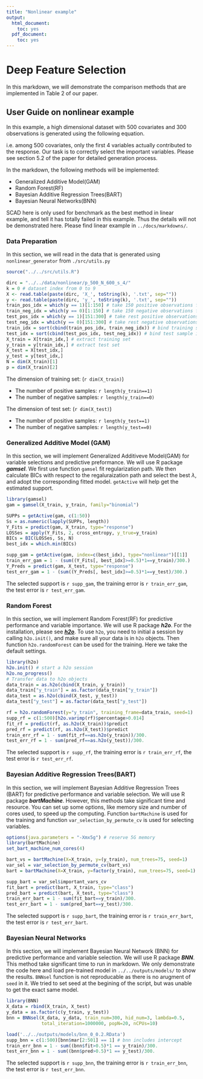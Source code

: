 ```yaml
---
title: "Nonlinear example"
output:
  html_document:
    toc: yes
  pdf_document:
    toc: yes
---
```


# Deep Feature Selection

In this markdown, we will demonstrate the comparison methods that are implemented in Table 2 of our paper.

## User Guide on nonlinear example

In this example, a high dimensional dataset with 500 covariates and 300 observations is generated using the following equation.

\begin{equation}
    y=\begin{cases}
        1, & e^{x_1} + x_2^2 + 5\sin(x_3 x_4) - 3 > 0\\
        0, & \text{otherwise,}
    \end{cases}
\end{equation}

i.e. among 500 covariates, only the first 4 variables actually contributed to the response. Our task is to correctly select the important variables. Please see section 5.2 of the paper for detailed generation process.

In the markdown, the following methods will be implemented:

* Generalized Additive Model(GAM)
* Random Forest(RF)
* Bayesian Additive Regression Trees(BART)
* Bayesian Neural Networks(BNN)

SCAD here is only used for benchmark as the best method in linear example, and tell it has totally failed in this example. Thus the details will not be demonstrated here. Please find linear example in `../docs/markdowns/`.

### Data Preparation
In this section, we will read in the data that is generated using `nonlinear_generator` from `./src/utils.py`

```r
source("../../src/utils.R")
```


```r
dirc = "../../data/nonlinear/p_500_N_600_s_4/"
k = 0 # dataset index from 0 to 9
X <- read.table(paste(dirc, 'X_', toString(k), '.txt', sep=""))
y <- read.table(paste(dirc, 'y_', toString(k), '.txt', sep=""))
train_pos_idx = which(y == 1)[1:150] # take 150 positive observations for training set
train_neg_idx = which(y == 0)[1:150] # take 150 negative observations for training set
test_pos_idx = which(y == 1)[151:300] # take rest positive observations for test set
test_neg_idx = which(y == 0)[151:300] # take rest negative observations for test set
train_idx = sort(cbind(train_pos_idx, train_neg_idx)) # bind training sample index
test_idx = sort(cbind(test_pos_idx, test_neg_idx)) # bind test sample index
X_train = X[train_idx,] # extract training set
y_train = y[train_idx,] # extract test set
X_test = X[test_idx,]
y_test = y[test_idx,]
N = dim(X_train)[1]
p = dim(X_train)[2]
```

The dimension of training set: (`r dim(X_train)`)

* The number of positive samples: `r length(y_train==1)`
* The number of negative samples: `r length(y_train==0)`

The dimension of test set: (`r dim(X_test)`)

* The number of positive samples: `r length(y_test==1)`
* The number of negative samples: `r length(y_test==0)`

### Generalized Additive Model (GAM)

In this section, we will implement Generalized Additiveve Model(GAM) for variable selections and predictive preformance. We will use R package ___gamsel___. We first use function `gamsel` fit regularization path. We then calculate BICs with respect to the regaluraization path and select the best $\lambda$, and adopt the corresponding fitted model. `getActive` will help get the estimated support.

```r
library(gamsel)
gam = gamsel(X_train, y_train, family="binomial")

SUPPs = getActive(gam, c(1:50))
Ss = as.numeric(lapply(SUPPs, length))
Y_Fits = predict(gam, X_train, type="response")
LOSSes = apply(Y_Fits, 2, cross_entropy, y_true=y_train)
BICs = BIC(LOSSes, Ss, N)
best_idx = which.min(BICs)

supp_gam = getActive(gam, index=c(best_idx), type="nonlinear")[[1]]
train_err_gam = 1 - (sum((Y_Fits[, best_idx]>=0.5)*1==y_train)/300.)
Y_Preds = predict(gam, X_test, type="response")
test_err_gam = 1 - (sum((Y_Preds[, best_idx]>=0.5)*1==y_test)/300.)
```


The selected support is `r supp_gam`, the training error is `r train_err_gam`, the test error is `r test_err_gam`.

### Random Forest

In this section, we will implement Random Forest(RF) for predictive performance and variable importance. We will use R package ___h2o___. For the installation, please see [___h2o___](https://docs.h2o.ai/h2o/latest-stable/h2o-docs/downloading.html). To use `h2o`, you need to initial a session by calling `h2o.init()`, and make sure all your data is in `h2o` objects. Then function `h2o.randomForest` can be used for the training. Here we take the default settings.


```r
library(h2o)
h2o.init() # start a h2o session
h2o.no_progress()
# Transfer data to h2o objects
data_train = as.h2o(cbind(X_train, y_train))
data_train["y_train"] = as.factor(data_train["y_train"])
data_test = as.h2o(cbind(X_test, y_test))
data_test["y_test"] = as.factor(data_test["y_test"])

rf = h2o.randomForest(y="y_train", training_frame=data_train, seed=1)
supp_rf = c(1:500)[h2o.varimp(rf)$percentage>0.014]
fit_rf = predict(rf, as.h2o(X_train))$predict
pred_rf = predict(rf, as.h2o(X_test))$predict
train_err_rf = 1 - sum(fit_rf==as.h2o(y_train))/300.
test_err_rf = 1 - sum(pred_rf==as.h2o(y_test))/300.
```

The selected support is `r supp_rf`, the training error is `r train_err_rf`, the test error is `r test_err_rf`.


### Bayesian Additive Regression Trees(BART)

In this section, we will implement Bayesian Additive Regression Trees (BART) for predictive performance and variable selection. We will use R package ___bartMachine___. However, this methods take significant time and resource. You can set up some options, like memory size and number of cores used, to speed up the computing. Function `bartMachine` is used for the training and function `var_selection_by_permute_cv` is used for selecting variables.


```r
options(java.parameters = "-Xmx5g") # reserve 5G memory
library(bartMachine)
set_bart_machine_num_cores(4)

bart_vs = bartMachine(X=X_train, y=(y_train), num_trees=75, seed=1)
var_sel = var_selection_by_permute_cv(bart_vs)
bart = bartMachine(X=X_train, y=factor(y_train), num_trees=75, seed=1)

supp_bart = var_sel$important_vars_cv
fit_bart = predict(bart, X_train, type="class")
pred_bart = predict(bart, X_test, type="class")
train_err_bart = 1 - sum(fit_bart==y_train)/300.
test_err_bart = 1 - sum(pred_bart==y_test)/300.
```


The selected support is `r supp_bart`, the training error is `r train_err_bart`, the test error is `r test_err_bart`.


### Bayesian Neural Networks

In this section, we will implement Bayesian Neural Network (BNN) for predictive performance and variable selection. We will use R package ___BNN___. This method take significant time to run in markdown. We only demonstrate the code here and load pre-trained model in `../../outputs/models/` to show the results. `BNNsel` function is not reproducable as there is no arugment of `seed` in it. We tried to set seed at the begining of the script, but was unable to get the exact same model.

```r
library(BNN)
X_data = rbind(X_train, X_test)
y_data = as.factor(c(y_train, y_test))
bnn = BNNsel(X_data, y_data, train_num=300, hid_num=3, lambda=0.5, 
             total_iteration=1000000, popN=20, nCPUs=10)
```


```r
load('../../outputs/models/bnn_0_0.2.RData')
supp_bnn = c(1:500)[bnn$mar[2:501] == 1] # bnn includes intercept
train_err_bnn = 1 - sum((bnn$fit>0.5)*1 == y_train)/300.
test_err_bnn = 1 - sum((bnn$pred>0.5)*1 == y_test)/300.
```

The selected support is `r supp_bnn`, the training error is `r train_err_bnn`, the test error is `r test_err_bnn`.
